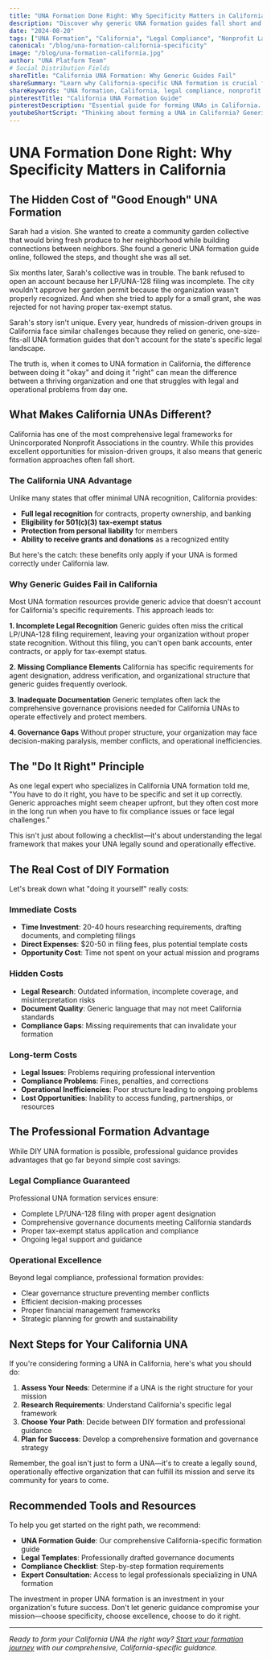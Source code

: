 ```yaml
---
title: "UNA Formation Done Right: Why Specificity Matters in California"
description: "Discover why generic UNA formation guides fall short and how California-specific legal guidance ensures your Unincorporated Nonprofit Association is structured correctly from day one."
date: "2024-08-20"
tags: ["UNA Formation", "California", "Legal Compliance", "Nonprofit Law"]
canonical: "/blog/una-formation-california-specificity"
image: "/blog/una-formation-california.jpg"
author: "UNA Platform Team"
# Social Distribution Fields
shareTitle: "California UNA Formation: Why Generic Guides Fail"
shareSummary: "Learn why California-specific UNA formation is crucial for legal compliance and operational success. Generic guides miss critical requirements."
shareKeywords: "UNA formation, California, legal compliance, nonprofit law, LP/UNA-128"
pinterestTitle: "California UNA Formation Guide"
pinterestDescription: "Essential guide for forming UNAs in California. Avoid common pitfalls and ensure legal compliance from day one."
youtubeShortScript: "Thinking about forming a UNA in California? Generic formation guides often miss critical requirements that can leave your organization vulnerable. California has specific legal frameworks for UNAs that require proper LP/UNA-128 filing, agent designation, and governance structure. The difference between doing it 'okay' and doing it 'right' can mean the difference between a thriving organization and one that struggles with legal problems. Learn why California-specific guidance is essential for UNA success and how to avoid common formation mistakes."
---
```


# UNA Formation Done Right: Why Specificity Matters in California

## The Hidden Cost of "Good Enough" UNA Formation

Sarah had a vision. She wanted to create a community garden collective that would bring fresh produce to her neighborhood while building connections between neighbors. She found a generic UNA formation guide online, followed the steps, and thought she was all set.

Six months later, Sarah's collective was in trouble. The bank refused to open an account because her LP/UNA-128 filing was incomplete. The city wouldn't approve her garden permit because the organization wasn't properly recognized. And when she tried to apply for a small grant, she was rejected for not having proper tax-exempt status.

Sarah's story isn't unique. Every year, hundreds of mission-driven groups in California face similar challenges because they relied on generic, one-size-fits-all UNA formation guides that don't account for the state's specific legal landscape.

The truth is, when it comes to UNA formation in California, the difference between doing it "okay" and doing it "right" can mean the difference between a thriving organization and one that struggles with legal and operational problems from day one.

## What Makes California UNAs Different?

California has one of the most comprehensive legal frameworks for Unincorporated Nonprofit Associations in the country. While this provides excellent opportunities for mission-driven groups, it also means that generic formation approaches often fall short.

### The California UNA Advantage

Unlike many states that offer minimal UNA recognition, California provides:

- **Full legal recognition** for contracts, property ownership, and banking
- **Eligibility for 501(c)(3) tax-exempt status**
- **Protection from personal liability** for members
- **Ability to receive grants and donations** as a recognized entity

But here's the catch: these benefits only apply if your UNA is formed correctly under California law.

### Why Generic Guides Fail in California

Most UNA formation resources provide generic advice that doesn't account for California's specific requirements. This approach leads to:

**1. Incomplete Legal Recognition**
Generic guides often miss the critical LP/UNA-128 filing requirement, leaving your organization without proper state recognition. Without this filing, you can't open bank accounts, enter contracts, or apply for tax-exempt status.

**2. Missing Compliance Elements**
California has specific requirements for agent designation, address verification, and organizational structure that generic guides frequently overlook.

**3. Inadequate Documentation**
Generic templates often lack the comprehensive governance provisions needed for California UNAs to operate effectively and protect members.

**4. Governance Gaps**
Without proper structure, your organization may face decision-making paralysis, member conflicts, and operational inefficiencies.

## The "Do It Right" Principle

As one legal expert who specializes in California UNA formation told me, "You have to do it right, you have to be specific and set it up correctly. Generic approaches might seem cheaper upfront, but they often cost more in the long run when you have to fix compliance issues or face legal challenges."

This isn't just about following a checklist—it's about understanding the legal framework that makes your UNA legally sound and operationally effective.

## The Real Cost of DIY Formation

Let's break down what "doing it yourself" really costs:

### Immediate Costs
- **Time Investment**: 20-40 hours researching requirements, drafting documents, and completing filings
- **Direct Expenses**: $20-50 in filing fees, plus potential template costs
- **Opportunity Cost**: Time not spent on your actual mission and programs

### Hidden Costs
- **Legal Research**: Outdated information, incomplete coverage, and misinterpretation risks
- **Document Quality**: Generic language that may not meet California standards
- **Compliance Gaps**: Missing requirements that can invalidate your formation

### Long-term Costs
- **Legal Issues**: Problems requiring professional intervention
- **Compliance Problems**: Fines, penalties, and corrections
- **Operational Inefficiencies**: Poor structure leading to ongoing problems
- **Lost Opportunities**: Inability to access funding, partnerships, or resources

## The Professional Formation Advantage

While DIY UNA formation is possible, professional guidance provides advantages that go far beyond simple cost savings:

### Legal Compliance Guaranteed

Professional UNA formation services ensure:
- Complete LP/UNA-128 filing with proper agent designation
- Comprehensive governance documents meeting California standards
- Proper tax-exempt status application and compliance
- Ongoing legal support and guidance

### Operational Excellence

Beyond legal compliance, professional formation provides:
- Clear governance structure preventing member conflicts
- Efficient decision-making processes
- Proper financial management frameworks
- Strategic planning for growth and sustainability

## Next Steps for Your California UNA

If you're considering forming a UNA in California, here's what you should do:

1. **Assess Your Needs**: Determine if a UNA is the right structure for your mission
2. **Research Requirements**: Understand California's specific legal framework
3. **Choose Your Path**: Decide between DIY formation and professional guidance
4. **Plan for Success**: Develop a comprehensive formation and governance strategy

Remember, the goal isn't just to form a UNA—it's to create a legally sound, operationally effective organization that can fulfill its mission and serve its community for years to come.

## Recommended Tools and Resources

To help you get started on the right path, we recommend:

- **UNA Formation Guide**: Our comprehensive California-specific formation guide
- **Legal Templates**: Professionally drafted governance documents
- **Compliance Checklist**: Step-by-step formation requirements
- **Expert Consultation**: Access to legal professionals specializing in UNA formation

The investment in proper UNA formation is an investment in your organization's future success. Don't let generic guidance compromise your mission—choose specificity, choose excellence, choose to do it right.

---

*Ready to form your California UNA the right way? [Start your formation journey](/intake) with our comprehensive, California-specific guidance.*
